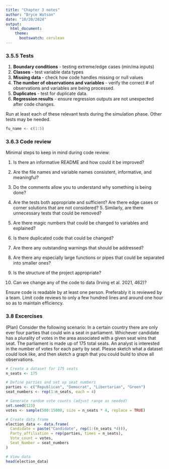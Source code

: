 ```yaml
---
title: "Chapter 3 notes"
author: "Bryce Watson"
date: "10/20/2024"
output:
  html_document:
    theme:
      bootswatch: cerulean
---
```


### 3.5.5 Tests
 1. **Boundary conditions** - testing extreme/edge cases (min/ma inputs)
 2. **Classes** - test variable data types
 3. **Missing data** - check how code handles missing or null values
 4. **The number of observations and variables** - verify the correct # of observations and variables are being processed.
 5. **Duplicates** - test for duplicate data.
 6. **Regression results** - ensure regression outputs are not unexpected after code changes.

Run at least each of these relevant tests during the simulation phase. Other tests may be needed. 


```r
fu_name <- c(1:5)
```

### 3.6.3 Code review ###

Minimal steps to keep in mind during code review:

 1. Is there an informative README and how could it be improved?
 
 2. Are the file names and variable names consistent, informative, and meaningful?
 
 3. Do the comments allow you to understand why something is being done?
 
 4. Are the tests both appropriate and sufficient? Are there edge cases or corner solutions that are not considered?  5. Similarly, are there unnecessary tests that could be removed?
 
 5. Are there magic numbers that could be changed to variables and explained?
 
 6. Is there duplicated code that could be changed?
 
 7. Are there any outstanding warnings that should be addressed?

 8. Are there any especially large functions or pipes that could be separated into smaller ones?
 
 9. Is the structure of the project appropriate?
 
 10. Can we change any of the code to data (Irving et al. 2021, 462)?
 
Ensure code is readable by at least one person. Preferably it is reviewed by a team. Limit code reviews to only a few hundred lines and around one hour so as to maintain efficiency.

### 3.8 Excercises ###

(Plan) Consider the following scenario: In a certain country there are only ever four parties that could win a seat in parliament. Whichever candidate has a plurality of votes in the area associated with a given seat wins that seat. The parliament is made up of 175 total seats. An analyst is interested in the number of votes for each party by seat. Please sketch what a dataset could look like, and then sketch a graph that you could build to show all observations.

```r
# Create a dataset for 175 seats
n_seats <- 175

# Define parties and set up seat numbers
parties <- c("Republican", "Democrat", "Libertarian", "Green")
seat_numbers <- rep(1:n_seats, each = 4)

# Generate random vote counts (adjust range as needed)
set.seed(123)
votes <- sample(500:15000, size = n_seats * 4, replace = TRUE)

# Create data frame
election_data <- data.frame(
  Candidate = paste("Candidate", rep(1:(n_seats *4))),
  Party_affiliation = rep(parties, times = n_seats),
  Vote_count = votes,
  Seat_Number = seat_numbers
)

# View data
head(election_data)

```

